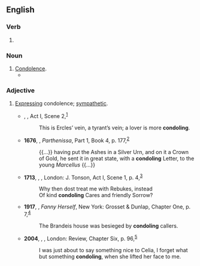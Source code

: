 ==English==

===Verb===
{{head|en|present participle}}

# {{present participle of|condole|lang=en|nocat=1}}

===Noun===
{{en-noun|~}}

# [[condolence|Condolence]].
#* {{quote-text|lang=en|year=1845|author=Charles James Lever|title=Nuts and Nutcrackers|page=172|passage=What admonitions would it not pour forth, what warnings, what commiseration, and what '''condolings'''.}}

===Adjective===
{{en-adj}}

# [[express|Expressing]] condolence; [[sympathetic]].
#* {{circa|1595}} {{w|William Shakespeare}}, ''{{w|A Midsummer Night's Dream|A Midsummer Night’s Dream}}'', Act I, Scene 2,<sup>[http://www.opensourceshakespeare.org/views/plays/play_view.php?WorkID=midsummer&Scope=entire&pleasewait=1&msg=pl]</sup>
#*: This is Ercles’ vein, a tyrant’s vein; a lover is more '''condoling'''.
#* '''1676''', {{w|Roger Boyle, 1st Earl of Orrery|Roger Boyle}}, ''Parthenissa'', Part 1, Book 4, p. 177,<sup>[http://name.umdl.umich.edu/A53472.0001.001]</sup>
#*: {{...}} having put the Ashes in a Silver Urn, and on it a Crown of Gold, he sent it in great state, with a '''condoling''' Letter, to the young ''Marcellus'' {{...}}
#* '''1713''', {{w|Joseph Addison}}, ''{{w|Cato, a Tragedy}}'', London: J. Tonson, Act I, Scene 1, p. 4,<sup>[http://name.umdl.umich.edu/004798045.0001.000]</sup>
#*: Why then dost treat me with Rebukes, instead
#*: Of kind '''condoling''' Cares and friendly Sorrow?
#* '''1917''', {{w|Edna Ferber}}, ''Fanny Herself'', New York: Grosset & Dunlap, Chapter One, p. 7,<sup>[https://archive.org/details/fannyherselfbyed00ferbrich]</sup>
#*: The Brandeis house was besieged by '''condoling''' callers.
#* '''2004''', {{w|Andrea Levy}}, ''{{w|Small Island (novel)|Small Island}}'', London: Review, Chapter Six, p. 96,<sup>[https://archive.org/details/smallisland00levy]</sup>
#*: I was just about to say something nice to Celia, I forget what but something '''condoling''', when she lifted her face to me.
